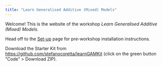 ```yaml
---
title: "Learn Generalised Additive (Mixed) Models"
---
```


Welcome! This is the website of the workshop *Learn Generalised Additive (Mixed) Models*.

Head off to the [Set-up](setup.qmd) page for pre-workshop installation instructions.

Download the Starter Kit from <https://github.com/stefanocoretta/learnGAMKit> (click on the green button "Code" > Download ZIP).
